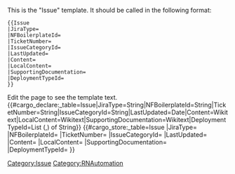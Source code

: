 <noinclude>
This is the "Issue" template.
It should be called in the following format:
<pre>
{{Issue
|JiraType=
|NFBoilerplateId=
|TicketNumber=
|IssueCategoryId=
|LastUpdated=
|Content=
|LocalContent=
|SupportingDocumentation=
|DeploymentTypeId=
}}

</pre>

Edit the page to see the template text.
{{#cargo_declare:_table=Issue|JiraType=String|NFBoilerplateId=String|TicketNumber=String|IssueCategoryId=String|LastUpdated=Date|Content=Wikitext|LocalContent=Wikitext|SupportingDocumentation=Wikitext|DeploymentTypeId=List (,) of String}}
</noinclude><includeonly>{{#cargo_store:_table=Issue
|JiraType={{{JiraType|}}}
|NFBoilerplateId={{{NFBoilerplateId|}}}
|TicketNumber={{{TicketNumber|}}}
|IssueCategoryId={{{IssueCategoryId|}}}
|LastUpdated={{{LastUpdated|}}}
|Content={{{Content|}}}
|LocalContent={{{LocalContent|}}}
|SupportingDocumentation={{{SupportingDocumentation|}}}
|DeploymentTypeId={{{DeploymentTypeId|}}} }}[[Category:Issue]]</includeonly><noinclude>[[Category:RNAutomation]]</noinclude>
